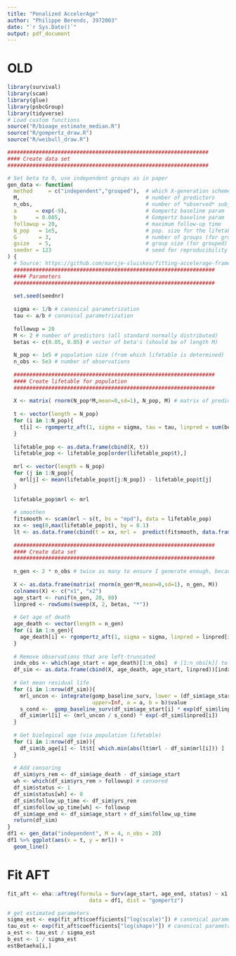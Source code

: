 ```yaml
---
title: "Penalized AccelerAge"
author: "Philippe Berends, 3972003"
date: "`r Sys.Date()`"
output: pdf_document
---
```


# OLD

```r
library(survival)
library(scam)
library(glue)
library(psbcGroup)
library(tidyverse)
# Load custom functions
source("R/bioage_estimate_median.R")
source("R/gompertz_draw.R")
source("R/weibull_draw.R")
```


```r
################################################################
#### Create data set 
################################################################

# Set beta to 0, use independent groups as in paper
gen_data <- function(
  method     = c("independent","grouped"),  # which X‑generation scheme
  M,                                        # number of predictors
  n_obs,                                    # number of *observed* subjects
  a      = exp(-9),                         # Gompertz baseline param
  b      = 0.085,                           # Gompertz baseline param
  followup = 20,                            # maximum follow‑up time
  N_pop   = 1e5,                            # pop. size for the lifetable
  G       = 3,                              # number of groups (for grouped)
  gsize   = 5,                              # group size (for grouped)
  seednr = 123                              # seed for reproducibility
) {
  # Source: https://github.com/marije-sluiskes/fitting-accelerage-framework-in-r/blob/main/AccelerAge-framework-illustration.md
  ################################################################
  #### Parameters
  ################################################################
  
  set.seed(seednr)
  
  sigma <- 1/b # canonical parametrization
  tau <- a/b # canonical parametrization
  
  followup = 20
  M <- 2 # number of predictors (all standard normally distributed)
  betas <- c(0.05, 0.05) # vector of beta's (should be of length M)
  
  N_pop <- 1e5 # population size (from which lifetable is determined)
  n_obs <- 5e3 # number of observations 
  
  ################################################################
  #### Create lifetable for population
  ################################################################
  
  X <- matrix( rnorm(N_pop*M,mean=0,sd=1), N_pop, M) # matrix of predictors 
  
  t <- vector(length = N_pop)                                                     
  for (i in 1:N_pop){
    t[i] <- rgompertz_aft(1, sigma = sigma, tau = tau, linpred = sum(betas * X[i,])) # vector of ages-of-death
  }
  
  lifetable_pop <- as.data.frame(cbind(X, t))
  lifetable_pop <- lifetable_pop[order(lifetable_pop$t),]
  
  mrl <- vector(length = N_pop)
  for (j in 1:N_pop){
    mrl[j] <- mean(lifetable_pop$t[j:N_pop]) - lifetable_pop$t[j]
  }
  
  lifetable_pop$mrl <- mrl
  
  # smoothen 
  fitsmooth <- scam(mrl ~ s(t, bs = "mpd"), data = lifetable_pop)
  xx <- seq(0,max(lifetable_pop$t), by = 0.1)
  lt <- as.data.frame(cbind(t = xx, mrl =  predict(fitsmooth, data.frame(t=xx))))
  
  ################################################################
  #### Create data set 
  ################################################################
  
  n_gen <- 2 * n_obs # twice as many to ensure I generate enough, because for some T < C => not observed
  
  X <- as.data.frame(matrix( rnorm(n_gen*M,mean=0,sd=1), n_gen, M))
  colnames(X) <- c("x1", "x2")
  age_start <- runif(n_gen, 20, 80)
  linpred <- rowSums(sweep(X, 2, betas, "*"))
  
  # Get age of death
  age_death <- vector(length = n_gen)
  for (i in 1:n_gen){
    age_death[i] <- rgompertz_aft(1, sigma = sigma, linpred = linpred[i], tau = tau)
  }
  
  # Remove observations that are left-truncated
  indx_obs <- which(age_start < age_death)[1:n_obs]  # [1:n_obs[k]] to obtain the intended sample size 
  df_sim <- as.data.frame(cbind(X, age_death, age_start, linpred))[indx_obs,]
  
  # Get mean residual life
  for (i in 1:nrow(df_sim)){
    mrl_uncon <- integrate(gomp_baseline_surv, lower = (df_sim$age_start[i] * exp(df_sim$linpred[i])), 
                           upper=Inf, a = a, b = b)$value
    s_cond <-  gomp_baseline_surv(df_sim$age_start[i] * exp(df_sim$linpred[i]), a = a, b = b) 
    df_sim$mrl[i] <- (mrl_uncon / s_cond) * exp(-df_sim$linpred[i])
  }
  
  # Get biological age (via population lifetable)
  for (i in 1:nrow(df_sim)){
    df_sim$b_age[i] <- lt$t[ which.min(abs(lt$mrl - df_sim$mrl[i])) ]
  }
  
  # Add censoring 
  df_sim$yrs_rem <- df_sim$age_death - df_sim$age_start
  wh <- which(df_sim$yrs_rem > followup) # censored
  df_sim$status <- 1
  df_sim$status[wh] <- 0
  df_sim$follow_up_time <- df_sim$yrs_rem
  df_sim$follow_up_time[wh] <- followup
  df_sim$age_end <- df_sim$age_start + df_sim$follow_up_time
  return(df_sim)
}
df1 <- gen_data("independent", M = 4, n_obs = 20)
df1 %>% ggplot(aes(x = t, y = mrl)) + 
  geom_line()
```

# Fit AFT

```r
fit_aft <- eha::aftreg(formula = Surv(age_start, age_end, status) ~ x1 + x2, 
                          data = df1, dist = "gompertz") 

# get estimated parameters
sigma_est <- exp(fit_aft$coefficients["log(scale)"]) # canonical parametrization
tau_est <- exp(fit_aft$coefficients["log(shape)"]) # canonical parametrization
a_est <- tau_est / sigma_est
b_est <- 1 / sigma_est
estBetaeha[i,]
```

